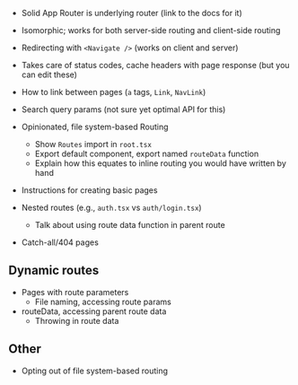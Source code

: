 <Title>Routing & pages</Title>

- Solid App Router is underlying router (link to the docs for it)
- Isomorphic; works for both server-side routing and client-side routing
- Redirecting with `<Navigate />` (works on client and server)
- Takes care of status codes, cache headers with page response (but you can edit these)
- How to link between pages (`a` tags, `Link`, `NavLink`)
- Search query params (not sure yet optimal API for this)

- Opinionated, file system-based Routing
  - Show `Routes` import in `root.tsx`
  - Export default component, export named `routeData` function
  - Explain how this equates to inline routing you would have written by hand
- Instructions for creating basic pages
- Nested routes (e.g., `auth.tsx` vs `auth/login.tsx`)
  - Talk about using route data function in parent route
- Catch-all/404 pages

## Dynamic routes

- Pages with route parameters
  - File naming, accessing route params
- routeData, accessing parent route data
  - Throwing in route data

## Other

- Opting out of file system-based routing
